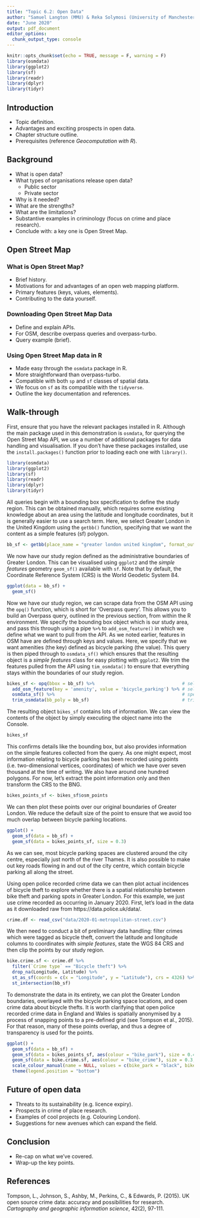 ```yaml
---
title: "Topic 6.2: Open Data"
author: "Samuel Langton (MMU) & Reka Solymosi (University of Manchester)"
date: "June 2020"
output: pdf_document
editor_options: 
  chunk_output_type: console
---
```


```r
knitr::opts_chunk$set(echo = TRUE, message = F, warning = F)
library(osmdata)
library(ggplot2)
library(sf)
library(readr)
library(dplyr)
library(tidyr)
```

## Introduction

- Topic definition.
- Advantages and exciting prospects in open data.
- Chapter structure outline.
- Prerequisites (reference _Geocomputation with R_).

## Background

- What is open data?
- What types of organisations release open data?
  - Public sector
  - Private sector
- Why is it needed?
- What are the strengths?
- What are the limitations?
- Substantive examples in criminology (focus on crime and place research).
- Conclude with: a key one is Open Street Map.

## Open Street Map

### What is Open Street Map?

- Brief history.
- Motivations for and advantages of an open web mapping platform.
- Primary features (keys, values, elements).
- Contributing to the data yourself.

### Downloading Open Street Map Data

- Define and explain APIs.
- For OSM, describe overpass queries and overpass-turbo.
- Query example (brief).

### Using Open Street Map data in R

- Made easy through the `osmdata` package in R.
- More straightforward than overpass-turbo.
- Compatible with both `sp` and `sf` classes of spatial data.
- We focus on `sf` as its compatible with the `tidyverse`.
- Outline the key documentation and references.

## Walk-through

First, ensure that you have the relevant packages installed in R. Although the main package used in this demonstration is `osmdata`, for querying the Open Street Map API, we use a number of additional packages for data handling and visualisation. If you don't have these packages installed, use the `install.packages()` function prior to loading each one with `library()`.

```r
library(osmdata)
library(ggplot2)
library(sf)
library(readr)
library(dplyr)
library(tidyr)
```

All queries begin with a bounding box specification to define the study region. This can be obtained manually, which requires some existing knowledge about an area using the latitude and longitude coordinates, but it is generally easier to use a search term. Here, we select Greater London in the United Kingdom using the `getbb()` function, specifying that we want the content as a simple features (sf) polygon.

```r
bb_sf <- getbb(place_name = "greater london united kingdom", format_out = "sf_polygon")
```

We now have our study region defined as the administrative boundaries of Greater London. This can be visualised using `ggplot2` and the _simple features_ geometry `geom_sf()` available with `sf`. Note that by default, the Coordinate Reference System (CRS) is the World Geodetic System 84.

```r
ggplot(data = bb_sf) +
  geom_sf()
```

Now we have our study region, we can scrape data from the OSM API using the `opq()` function, which is short for 'Overpass query'. This allows you to build an Overpass query, outlined in the previous section, from within the R environment. We specify the bounding box object which is our study area, and pass this through using a pipe `%>%` to `add_osm_feature()` in which we define what we want to pull from the API. As we noted earlier, features in OSM have are defined through keys and values. Here, we specify that we want amenities (the key) defined as bicycle parking (the value). This query is then piped through to `osmdata_sf()` which ensures that the resulting object is a _simple features_ class for easy plotting with `ggplot2`. We trim the features pulled from the API using `tim_osmdata()` to ensure that everything stays within the boundaries of our study region.

```r
bikes_sf <- opq(bbox = bb_sf) %>%                                 # select bounding box
  add_osm_feature(key = 'amenity', value = 'bicycle_parking') %>% # select features
  osmdata_sf() %>%                                                # specify class
  trim_osmdata(bb_poly = bb_sf)                                   # trim to region
```

The resulting object `bikes_sf` contains lots of information. We can view the contents of the object by simply executing the object name into the Console.

```r
bikes_sf
```

This confirms details like the bounding box, but also provides information on the simple features collected from the query. As one might expect, most information relating to bicycle parking has been recorded using points (i.e. two-dimensional vertices, coordinates) of which we have over seven thousand at the time of writing. We also have around one hundred polygons. For now, let's extract the point information only and then transform the CRS to the BNG.

```r
bikes_points_sf <- bikes_sf$osm_points 
```

We can then plot these points over our original boundaries of Greater London. We reduce the default size of the point to ensure that we avoid too much overlap between bicycle parking locations.

```r
ggplot() +
  geom_sf(data = bb_sf) +
  geom_sf(data = bikes_points_sf, size = 0.3)
```

As we can see, most bicycle parking spaces are clustered around the city centre, especially just north of the river Thames. It is also possible to make out key roads flowing in and out of the city centre, which contain bicycle parking all along the street.

Using open police recorded crime data we can then plot actual incidences of bicycle theft to explore whether there is a spatial relationship between bike theft and parking spots in Greater London. For this example, we just use crime recorded as occurring in January 2020. First, let's load in the data as it downloaded raw from https://data.police.uk/data/.

```r
crime.df <- read_csv("data/2020-01-metropolitan-street.csv")
```

We then need to conduct a bit of preliminary data handling: filter crimes which were tagged as bicycle theft, convert the latitude and longitude columns to coordinates with _simple features_, state the WGS 84 CRS and then clip the points by our study region.

```r
bike.crime.sf <- crime.df %>% 
  filter(`Crime type` == "Bicycle theft") %>% 
  drop_na(Longitude, Latitude) %>% 
  st_as_sf(coords = c(x = "Longitude", y = "Latitude"), crs = 4326) %>% 
  st_intersection(bb_sf)
```

To demonstrate the data in its entirety, we can plot the Greater London boundaries, overlayed with the bicycle parking space locations, and open crime data about bicycle thefts. It is worth clarifying that open police recorded crime data in England and Wales is spatially anonymised by a process of snapping points to a pre-defined grid (see Tompson et al., 2015). For that reason, many of these points overlap, and thus a degree of transparency is used for the points.

```r
ggplot() +
  geom_sf(data = bb_sf) +
  geom_sf(data = bikes_points_sf, aes(colour = "bike_park"), size = 0.4, alpha = 0.5) +
  geom_sf(data = bike.crime.sf, aes(colour = "bike_crime"), size = 0.3, alpha = 0.5) +
  scale_colour_manual(name = NULL, values = c(bike_park = "black", bike_crime = "red")) +
  theme(legend.position = "bottom")
```

## Future of open data

- Threats to its sustainability (e.g. licence expiry).
- Prospects in crime of place research.
- Examples of cool projects (e.g. Colouring London).
- Suggestions for new avenues which can expand the field.

## Conclusion

- Re-cap on what we've covered.
- Wrap-up the key points.

## References

Tompson, L., Johnson, S., Ashby, M., Perkins, C., & Edwards, P. (2015). UK open source crime data: accuracy and possibilities for research. _Cartography and geographic information science_, 42(2), 97-111.